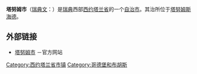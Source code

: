 {{Infobox Kommun|
fullname=Tanums kommun|
coatofarms=[[File:Tanum_vapen.svg|100px]]|
county=[[西约塔兰省|西约塔兰省]]|
province=[[布胡斯|布胡斯]]|
capital=[[塔努姆斯海德|塔努姆斯海德]]|
map=[[File:Tanum_Municipality_in_Västra_Götaland_County.png|200px]]|
arearank=第124名|
area=961.21|
arealand=923.58|
populationrank=第182名|
population=12,253|
densityrank=第211名|
populationdensity=13.3|
website=http://www.tanum.se/|
footnotes=面积与人口统计数据来自[[瑞典统计局|瑞典统计局]]，截至2006年12月31日}}

'''塔努姆市'''（[[瑞典文|瑞典文]]：{{lang|sv|''Tanums kommun''}}）是[[瑞典|瑞典]]西部[[西约塔兰省|西约塔兰省]]的一个[[瑞典自治市|自治市]]。其治所位于[[塔努姆斯海德|塔努姆斯海德]]。

== 外部链接 ==
* [http://www.tanum.se 塔努姆市] {{Wayback|url=http://www.tanum.se/ |date=20210302130038 }}－官方网站

{{Västra Götaland County}}
{{Localities in Tanum Municipality}}

{{coord|58|44|N|11|19|E|source:enwiki-plaintext-parser|display=title}}

[[Category:西约塔兰省市镇|Category:西约塔兰省市镇]]
[[Category:哥德堡和布胡斯|Category:哥德堡和布胡斯]]